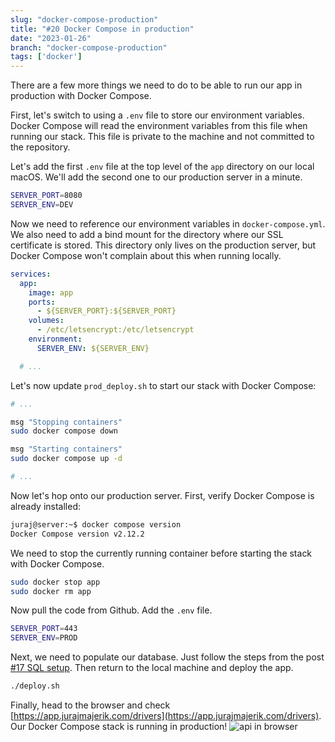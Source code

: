 ```yaml
---
slug: "docker-compose-production"
title: "#20 Docker Compose in production"
date: "2023-01-26"
branch: "docker-compose-production"
tags: ['docker']
---
```

There are a few more things we need to do to be able to run our app in production with Docker Compose.

First, let's switch to using a `.env` file to store our environment variables. Docker Compose will read the environment variables from this file when running our stack. This file is private to the machine and not committed to the repository.

Let's add the first `.env` file at the top level of the `app` directory on our local macOS. We'll add the second one to our production server in a minute.
```bash
SERVER_PORT=8080
SERVER_ENV=DEV
```

Now we need to reference our environment variables in `docker-compose.yml`. We also need to add a bind mount for the directory where our SSL certificate is stored. This directory only lives on the production server, but Docker Compose won't complain about this when running locally.
```yml
services:
  app:
    image: app
    ports:
      - ${SERVER_PORT}:${SERVER_PORT}
    volumes:
      - /etc/letsencrypt:/etc/letsencrypt
    environment:
      SERVER_ENV: ${SERVER_ENV}

  # ...
```

Let's now update `prod_deploy.sh` to start our stack with Docker Compose:
```bash
# ...

msg "Stopping containers"
sudo docker compose down

msg "Starting containers"
sudo docker compose up -d

# ...
```

Now let's hop onto our production server. First, verify Docker Compose is already installed:
```bash
juraj@server:~$ docker compose version
Docker Compose version v2.12.2
```

We need to stop the currently running container before starting the stack with Docker Compose.
```bash
sudo docker stop app
sudo docker rm app
```

Now pull the code from Github. Add the `.env` file.
```bash
SERVER_PORT=443
SERVER_ENV=PROD
```

Next, we need to populate our database. Just follow the steps from the post [#17 SQL setup](https://jurajmajerik.com/blog/sql-setup/). Then return to the local machine and deploy the app.
```bash
./deploy.sh
```

Finally, head to the browser and check [https://app.jurajmajerik.com/drivers](https://app.jurajmajerik.com/drivers). Our Docker Compose stack is running in production!
![api in browser](./img-1.png)
